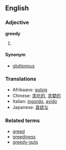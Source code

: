 ==English==
===Adjective===
'''greedy'''

# {{stub}}

====Synonym====
*[[gluttonous]]

===Translations===
*Afrikaans: [[gulsig]] 
*Chinese: [[贪吃的]], [[贪婪的]]
*Italian: [[ingordo]], [[avido]]
*Japanese: [[貪欲な]]

===Related terms===
*[[greed]]
*[[greediness]]
*[[greedy-guts]]